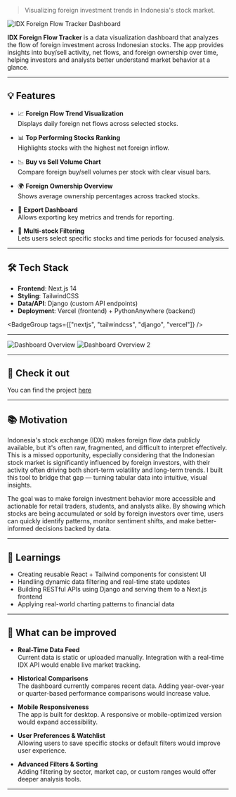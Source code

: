 > Visualizing foreign investment trends in Indonesia's stock market.

<img
  src="/idx1.png"
  alt="IDX Foreign Flow Tracker Dashboard"
  className="rounded-xl my-6"
/>

**IDX Foreign Flow Tracker** is a data visualization dashboard that analyzes the flow of foreign investment across Indonesian stocks. The app provides insights into buy/sell activity, net flows, and foreign ownership over time, helping investors and analysts better understand market behavior at a glance.

---

## 💡 Features

- 📈 **Foreign Flow Trend Visualization**  
  Displays daily foreign net flows across selected stocks.

- 📊 **Top Performing Stocks Ranking**  
  Highlights stocks with the highest net foreign inflow.

- 📉 **Buy vs Sell Volume Chart**  
  Compare foreign buy/sell volumes per stock with clear visual bars.

- 🌍 **Foreign Ownership Overview**  
  Shows average ownership percentages across tracked stocks.

- 📁 **Export Dashboard**  
  Allows exporting key metrics and trends for reporting.

- 🧠 **Multi-stock Filtering**  
  Lets users select specific stocks and time periods for focused analysis.

---

## 🛠 Tech Stack

- **Frontend**: Next.js 14
- **Styling**: TailwindCSS
- **Data/API**: Django (custom API endpoints)
- **Deployment**: Vercel (frontend) + PythonAnywhere (backend)

<BadgeGroup tags={["nextjs", "tailwindcss", "django", "vercel"]} />

---

<div>
  <img src="/idx1.png" alt="Dashboard Overview" className="rounded-xl" />
  <img src="/idx2.png" alt="Dashboard Overview 2" className="rounded-xl" />
</div>

---

## 🔗 Check it out

You can find the project [here](https://github.com/koalacapek/ihsg-stocks-flow)

---

## 📚 Motivation

Indonesia's stock exchange (IDX) makes foreign flow data publicly available, but it's often raw, fragmented, and difficult to interpret effectively. This is a missed opportunity, especially considering that the Indonesian stock market is significantly influenced by foreign investors, with their activity often driving both short-term volatility and long-term trends.
I built this tool to bridge that gap — turning tabular data into intuitive, visual insights.

The goal was to make foreign investment behavior more accessible and actionable for retail traders, students, and analysts alike.
By showing which stocks are being accumulated or sold by foreign investors over time, users can quickly identify patterns, monitor sentiment shifts, and make better-informed decisions backed by data.

---

## 🧠 Learnings

- Creating reusable React + Tailwind components for consistent UI
- Handling dynamic data filtering and real-time state updates
- Building RESTful APIs using Django and serving them to a Next.js frontend
- Applying real-world charting patterns to financial data

---

## 🚀 What can be improved

- **Real-Time Data Feed**  
  Current data is static or uploaded manually. Integration with a real-time IDX API would enable live market tracking.

- **Historical Comparisons**  
  The dashboard currently compares recent data. Adding year-over-year or quarter-based performance comparisons would increase value.

- **Mobile Responsiveness**  
  The app is built for desktop. A responsive or mobile-optimized version would expand accessibility.

- **User Preferences & Watchlist**  
  Allowing users to save specific stocks or default filters would improve user experience.

- **Advanced Filters & Sorting**  
  Adding filtering by sector, market cap, or custom ranges would offer deeper analysis tools.

---
